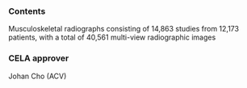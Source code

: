 ### Contents
Musculoskeletal radiographs consisting of 14,863 studies from 12,173 patients, with a total of 40,561 multi-view radiographic images

### CELA approver
Johan Cho (ACV)